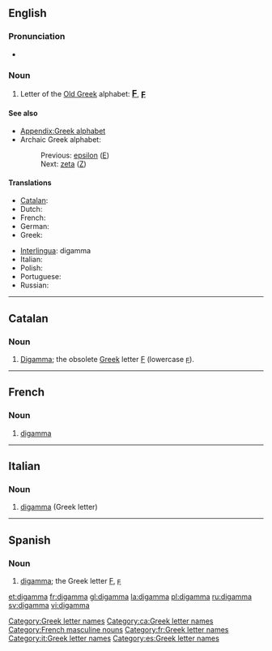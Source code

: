 ==English==
{{wikipedia}}

===Pronunciation===
* {{rhymes|æmə}}

===Noun===
{{en-noun}}

# Letter of the [[w:Old Greek|Old Greek]] alphabet: <big><b>[[Ϝ]]</b></big>, <big><b>[[ϝ]]</b></big>

====See also====
* [[Appendix:Greek alphabet]]
* Archaic Greek alphabet:
*: Previous: [[epsilon]] ([[Ε]])
*: Next: [[zeta]] ([[Ζ]])

====Translations====
{{trans-top|letter of the Old Greek alphabet}}
* [[Catalan]]: {{t-|ca|digamma|f}}
* Dutch: {{t-|nl|digamma|m|f}}
* French: {{t+|fr|digamma|m}}
* German: {{t-|de|Digamma|n}}
* Greek: {{t|el|δίγαμμα|n}}
{{trans-mid}}
* [[Interlingua]]: digamma
* Italian: {{t-|it|digamma}}
* Polish: {{t+|pl|digamma}}
* Portuguese: {{t|pt|digama|m}}
* Russian: {{t+|ru|дигамма|f|tr=digámma}}
{{trans-bottom}}

[[Category:Greek letter names]]

----

==Catalan==

===Noun===
{{ca-noun|f|pl=digammes}}

# [[digamma#English|Digamma]]; the obsolete [[Appendix:Greek script|Greek]] letter [[Ϝ]] (lowercase [[ϝ]]).

[[Category:ca:Greek letter names]]

----

==French==

===Noun===
{{fr-noun-inv|m}}

# [[#English|digamma]] {{gloss|Greek letter}}

[[Category:French masculine nouns]]
[[Category:fr:Greek letter names]]

----
==Italian==

===Noun===
{{wikipedia|lang=it}}
{{infl|it|noun}} {{m|inv}}

# [[#English|digamma]] (Greek letter)

[[Category:it:Greek letter names]]
----

==Spanish==

===Noun===
{{es-noun-f}}

# [[#English|digamma]]; the Greek letter [[Ϝ]], [[ϝ]]

[[Category:es:Greek letter names]]

[[et:digamma]]
[[fr:digamma]]
[[gl:digamma]]
[[la:digamma]]
[[pl:digamma]]
[[ru:digamma]]
[[sv:digamma]]
[[vi:digamma]]
